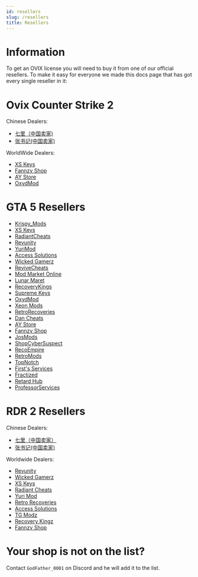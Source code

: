 ```yaml
---
id: resellers
slug: /resellers
title: Resellers
---
```


# Information

To get an OVIX license you will need to buy it from one of our official resellers.
To make it easy for everyone we made this docs page that has got every single reseller in it:

# Ovix Counter Strike 2 

Chinese Dealers:
- [七里（中国卖家)](https://gtaql.me/)
- [张书记(中国卖家)](https://gtazsj.cc/)

WorldWide Dealers:
- [XS Keys](https://xskeys.com/?product=ovix-mod-menu-cs-2)
- [Fannzy Shop](https://fannzyshop.sellpass.io/products/OvixCS)
- [AY Store](https://discord.gg/tvRhYDBCWx)
- [OxydMod](https://oxydmod.com/products/ovix-cs2)

# GTA 5 Resellers

- [Krispy_Mods](https://krispymods.com/product/ovix-mod-menu/)
- [XS Keys](https://xskeys.com/?product=ovix-gta-v)
- [RadiantCheats](https://radiantcheats.net/index.php?id_product=59&rewrite=ovix-mod-menu&controller=product)
- [Revunity](https://revunity.com/product/ovix-mod-menu/)
- [YuriMod](https://yurimod.com/product/ovix-gta-mod-menu/)
- [Access Solutions](https://www.acces2solutions.com/product-page/ovix-mod-menu-gta-v-lifetime)
- [Wicked Gamerz](https://www.wickedgamerz.com/purchase-ovix)
- [ReviveCheats](https://revivecheats.xyz/)
- [Mod Market Online](https://discord.com/invite/HqFa6AKQc3)
- [Lunar Maret](https://lunarm.sellpass.io/)
- [RecoveryKings](https://recoverykings.net/product/ovix/)
- [Supreme Keys](https://supremekeys.net/product/ovix//)
- [OxydMod](https://oxydmod.com/products/ovix-gta-lifetime)
- [Xeon Mods](https://xeonmods.com/shop/gta5-mod-menus/ovix-gta-v-mod-menu/)
- [RetroRecoveries](https://retrorecoveries.com/)
- [Dan Cheats](https://dancheats.xyz/)
- [AY Store](https://discord.gg/tvRhYDBCWx)
- [Fannzy Shop](https://fannzyshop.sellpass.io/products/Ovix)
- [JosMods](https://josmods.shop/shop/ovix-mod-menu/)
- [ShopCyberSuspect](https://shopcybersuspect.sellpass.io/)
- [RecoEmpire](https://recoempire.com/)
- [RetroMods](https://retromods.sellpass.io/products)
- [TopNotch](https://shoppy.gg/@Topnotch)
- [First's Services](https://discord.gg/JwjHEeeuCP)
- [Fractized](https://fractised.com/product/ovix-gta-v/)
- [Retard Hub](https://retardhub.mysellix.io/)
- [ProfessorServices](https://discord.gg/PVQReSUkqT)


# RDR 2 Resellers
Chinese Dealers:
- [七里（中国卖家）](https://gtaql.me/)
- [张书记(中国卖家)](https://gtazsj.cc/)

Worldwide Dealers:
- [Revunity](https://revunity.com/product/ovix-rdr2-mod-menu/)
- [Wicked Gamerz](https://www.wickedgamerz.com/ovix-rdr)
- [XS Keys](https://xskeys.com/?product=ovix-mod-menu-rdr-2-lifetime)
- [Radiant Cheats](https://radiantcheats.net/rdr2-mod-menus/139-ovix-rdr2.html)
- [Yuri Mod](https://yurimod.com/product/ovix-rdr2-mod-menu/)
- [Retro Recoveries](https://retrorecoveries.com/mod/ovix-rdr2/)
- [Access Solutions](https://www.acces2solutions.com/product-page/ovix-mod-menu-rdr2-lifetime)
- [TG Modz](https://tgmodz.com/shop/ovix-rdr-2-mod-menu/)
- [Recovery Kingz](https://recoverykings.net/product/ovix-rdr2-mod-menu/)
- [Fannzy Shop](https://fannzyshop.sellpass.io/products/Ovix-RDR-Mod-Menu)

# Your shop is not on the list?

Contact `GodFather_0001` on Discord and he will add it to the list.
